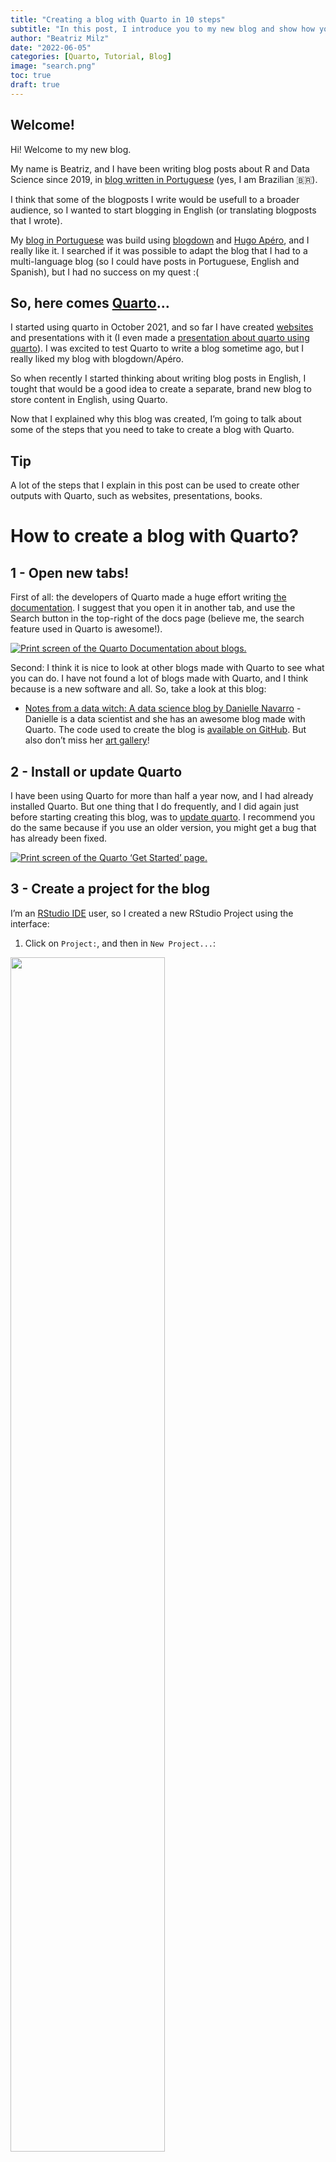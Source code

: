 ```yaml
---
title: "Creating a blog with Quarto in 10 steps"
subtitle: "In this post, I introduce you to my new blog and show how you can create a blog with Quarto"
author: "Beatriz Milz"
date: "2022-06-05"
categories: [Quarto, Tutorial, Blog]
image: "search.png"
toc: true
draft: true
---
```



## Welcome!

Hi!
Welcome to my new blog.

My name is Beatriz, and I have been writing blog posts about R and Data Science since 2019, in [blog written in Portuguese](https://beatrizmilz.com/blog/) (yes, I am Brazilian 🇧🇷).

I think that some of the blogposts I write would be usefull to a broader audience, so I wanted to start blogging in English (or translating blogposts that I wrote).

My [blog in Portuguese](https://beatrizmilz.com/blog/) was build using [blogdown](https://pkgs.rstudio.com/blogdown/) and [Hugo Apéro](https://github.com/hugo-apero/), and I really like it.
I searched if it was possible to adapt the blog that I had to a multi-language blog (so I could have posts in Portuguese, English and Spanish), but I had no success on my quest :(

## So, here comes [Quarto](https://quarto.org/)...

I started using quarto in October 2021, and so far I have created [websites](https://beatrizmilz.github.io/2022-curso-de-verao-ime-usp-relatorios/programacao-do-curso.html) and presentations with it (I even made a [presentation about quarto using quarto](https://beatrizmilz.github.io/2022-SER-quarto/)).
I was excited to test Quarto to write a blog sometime ago, but I really liked my blog with blogdown/Apéro.

So when recently I started thinking about writing blog posts in English, I tought that would be a good idea to create a separate, brand new blog to store content in English, using Quarto.

Now that I explained why this blog was created, I'm going to talk about some of the steps that you need to take to create a blog with Quarto.


:::{.callout-tip}
## Tip

A lot of the steps that I explain in this post can be used to create other outputs with Quarto, such as websites, presentations, books. 
:::

# How to create a blog with Quarto?

## 1 - Open new tabs!

First of all: the developers of Quarto made a huge effort writing [the documentation](https://quarto.org/docs/websites/website-blog.html).
I suggest that you open it in another tab, and use the Search button in the top-right of the docs page (believe me, the search feature used in Quarto is awesome!).

[![Print screen of the Quarto Documentation about blogs.](img/search.png){fig-align="center"}](https://quarto.org/docs/websites/website-blog.html)



Second: I think it is nice to look at other blogs made with Quarto to see what you can do.
I have not found a lot of blogs made with Quarto, and I think because is a new software and all.
So, take a look at this blog:

-   [Notes from a data witch: A data science blog by Danielle Navarro](https://blog.djnavarro.net/) - Danielle is a data scientist and she has an awesome blog made with Quarto. The code used to create the blog is [available on GitHub](https://github.com/djnavarro/quarto-blog). But also don't miss her [art gallery](https://art.djnavarro.net/)!

## 2 - Install or update Quarto

I have been using Quarto for more than half a year now, and I had already installed Quarto.
But one thing that I do frequently, and I did again just before starting creating this blog, was to [update quarto](https://quarto.org/docs/get-started/).
I recommend you do the same because if you use an older version, you might get a bug that has already been fixed.

[![Print screen of the Quarto 'Get Started' page.](img/install-quarto.png){fig-align="center"}](https://quarto.org/docs/get-started/)

## 3 - Create a project for the blog

I'm an [RStudio IDE](https://www.rstudio.com/products/rstudio/download/#download) user, so I created a new RStudio Project using the interface:

1. Click on `Project:`, and then in `New Project...`:

![](img/new_project/01-new-project.png){fig-align="center" width="70%"}

2. Choose  `New Directory`:

![](img/new_project/02-new-directory.png){fig-align="center" width="70%"}

3. Choose  `Quarto blog`:

![](img/new_project/03-new-quarto-blog.png){fig-align="center" width="70%"}

4. Choose  the directory name (the name of the folder where your blog will be stored) and where in your computed you want to save it. Then click `Create Project`:

![](img/new_project/04-name-and-path.png){fig-align="center" width="70%"}

5. Voilá! The structure of your blog is ready :) Check the `Files` panel and explore the files stored there.

![](img/new_project/05-project-created.png){fig-align="center" width="70%"}

## 4 - Preview your blog

You can preview how your blog is going to look like if you open an `.qmd` file and click the **Render** button. The preview of your blog will show on the Viewer Pane in the RStudio IDE. 

![](img/render.png){fig-align="center" width="100%"}

But you can also  click in the **Show in new window** button (circled in red in the image above) to preview it in your browser:

![](img/preview.png){fig-align="center" width="100%"}

Nice! Your blog exists in your computer now. But we still need to put it online, so other people can read your posts. In the next two sections I'll show you how to do that!


## 5 - Create a GitHub repository

Using Git and GitHub will help you to put your blog online (and also have a online copy of the code in case anything happens with the version in your computer). 

You need the package [usethis](https://usethis.r-lib.org/) for this part:

```r
#| eval: false
#| include: true
install.packages("usethis")
```


:::{.callout-warning collapse="true"}
### What is Git? GitHub? (Click to expand!)

If you have not used Git and GitHub with RStudio IDE before, I recommend you to take some time to prepare your environment and configuring everything before contine reading this post.

**You can read detailed information about how to do this in the book [Happy Git with R](https://happygitwithr.com/).**

Here is a usefull check-list you can use:

- [ ] [Install Git on your computer](https://git-scm.com/downloads)

- [ ] [Create a free account on GitHub](https://github.com/)

- [ ] Install package [usethis](https://usethis.r-lib.org/): `install.packages("usethis")`

- [ ] Introduce yourself to Git:

```r
#| eval: false
#| include: true
usethis::use_git_config(
  # your name
  user.name = "Captain Marvel",
  # your email used in your GitHub account
  user.email = "awesomecaptain@gmail.com")
```

- [ ] Create a GitHub PAT Token with `usethis::create_github_token()` (is like a password)

- [ ] Store your token with `gitcreds::gitcreds_set()`

- [ ] Restart your R Session (usually `CTRL + SHIFT + F10` will do the work)

- [ ] Use `usethis::git_sitrep()` to check if your name, email and PAT are configured. The most important thing to look for is: `Personal access token for 'https://github.com': '<discovered>'`. 

If it is all configured, you are ready to continue reading this post. 🚀

:::



If you already configure Git and GitHub with RStudio IDE, you can use these two functions from the [usethis](https://usethis.r-lib.org/) package, in the project that you created:

1. `use_git()` to start the version contron of your project (the function will ask you if you want to commit your changes and restart RStudio, you can accept it): 

```r
#| eval: false
#| include: true
usethis::use_git()
# ✔ Setting active project to '/Users/Desktop/name-of-your-blog/'
# ✔ Initialising Git repo
# ✔ Adding '.Rproj.user', '.Rhistory', '.Rdata', '.httr-oauth', '.DS_Store' to '.gitignore'
# There are 8 uncommitted files:
# * '_quarto.yml'
# * '.gitignore'
# * 'about.qmd'
# * 'example-quarto-blog.Rproj'
# * 'index.qmd'
# * 'posts/'
# * 'profile.jpg'
# * 'styles.css'


# Is it ok to commit them?
# 
# 1: Not now
# 2: Yup
# 3: Negative
# 
# Selection: 2


# ✔ Adding files
# ✔ Making a commit with message 'Initial commit'
# • A restart of RStudio is required to activate the Git pane
# Restart now?
# 
# 1: No way
# 2: Definitely
# 3: No
# 
# Selection: 2
```

2. `use_github()` to create a GitHub repository to store your code, and a new window will open with your repository:

```r
#| eval: false
#| include: true
usethis::use_github()
# ℹ Defaulting to 'https' Git protocol
# ✔ Setting active project to '/Users/beatrizmilz/Desktop/name-of-your-blog'
# ✔ Creating GitHub repository 'beatrizmilz/name-of-your-blog'
# ✔ Setting remote 'origin' to 'https://github.com/beatrizmilz/name-of-your-blog.git'
# ✔ Pushing 'main' branch to GitHub and setting 'origin/main' as upstream branch
# ✔ Opening URL 'https://github.com/beatrizmilz/name-of-your-blog'
```

![](img/new-repo.png){fig-align="center" width="100%"}

This is the repository used in this example: <https://github.com/beatrizmilz/name-of-your-blog>

## 6 - Deploy with Netlify

Next, we will create a URL so anyone can see the blog online. This is step is called **deploy**, and we will use a service called [Netlify](https://www.netlify.com/).

1. First, Sign up or Log in on [Netlify](https://www.netlify.com/). I recommend you doing that with your GitHub account.


2. Then, you can click in **Add new site** and **Import an existing project**:

![](img/netlify/add-new-site.png){fig-align="center" width="100%"}

3. Next, you need to connect to a Git provider. In this case, click in the link to GitHub. It may ask you to authenticate with GitHub if you have not done this already.

![](img/netlify/connect-to-git.png){fig-align="center" width="100%"}

4. Then, in **Pick a repository from GitHub**, choose the repository that you created for your blog:

![](img/netlify/pick-repo.png){fig-align="center" width="100%"}

5. This step is really important, so don't hurry up and take your time to do it with care!
In **Import an existing project from a Git repository**, you **only** have to change one thing: the **Base directory** field. You need to write the name of the directory used to store the HTML files of your blog. By default, it is `_site`. 
This is because when you generate your blog, by default Quarto saves all the HTML files generated for your site in the directory called `_site`. Everything else will be filled out by Netlify, so don't change anything else. Check if everything looks like the image below and then click **Deploy site**:

![](img/netlify/site-settings.png){fig-align="center" width="70%"}

6. When you first deploy a website on Netlify, it will have a funny URL. In this case  was *peppy-cat-2e067c.netlify.app*. So we need to change it to a better URL, that is easier for people type and remember your blog's address. To change your site URL, click on **Site settings**:


![](img/netlify/first-deploy.png){fig-align="center" width="100%"}

Then click on **Change site name**:


![](img/netlify/site-details.png){fig-align="center" width="100%"}

And choose the name used for the URL of your blog, writing it on the field **Site name**. Below this field, you can see how the URL of your blog is going to look like! After choosing it, click on **Save**. If you need, you can change it after.


![](img/netlify/change-site-name.png){fig-align="center" width="100%"}

Now the blog that I am creating as an example is available in this link: <https://your-awesome-blog-with-quarto.netlify.app/>

## 7 - Change the colors of your blog

You can change the colors, fonts and more of the style of your blog by changing the **theme** in the file `_quarto.yml`. You can change to other themes available, and you can check what are the options on the [Quarto documentation](https://quarto.org/docs/output-formats/html-themes.html#overview). 

Open the `_quarto.yml` file and change the theme to another option that you liked from the documentation. In this example, let's change the theme to `minty`: 

```yml
#| eval: false
#| include: true
format:
  html:
    theme: minty
    css: styles.css
```

![](img/theme.png){fig-align="center" width="100%"}

If you know CSS and would like to change the theme yourself, you can edit the `styles.css` file.



:::{.callout-warning  collapse="true"}
### How can I update my blog with the changes I made?  (Click to expand!)

If this is your first time using Git and GitHub in RStudio IDE, I'll show you the steps to update your blog!

First, you need to find the Git Pane in RStudio IDE. If it is not showing, I recommend you restarting RStudio and opening your project again.

Then, in your Git pane, the list of files changed will appear. Check the boxes of the files that you want to update, and click in **Commit**:

![](img/git-pane/stage.png){fig-align="center" width="100%"}
Next, you need to write a message that, in few words, explains what was changed. Write this message in the **Commit message** field, and the click on **Commit**:

![](img/git-pane/write-commit-message.png){fig-align="center" width="100%"}

Finally, close the Git window, and then click on **Push** (it is the green up-arrow button, on the Git pane).

![](img/git-pane/status.png){fig-align="center" width="100%"}

After all the changes are send to GitHub, the Git panel looks like it is empty (it means that there is no new changes):

![](img/git-pane/no-changes.png){fig-align="center" width="100%"}

Now, wait a minute and then check your blog online!

:::



## 8 - Setting up Comments

It is nice to add a comments section on our blog posts, so people can write messages for us.

The [quarto documentation](https://quarto.org/docs/output-formats/html-basics.html#commenting) explains how can we add comments with three diferent options: [Hypothes.is](https://web.hypothes.is/), [Utterances](https://utteranc.es/) and [Giscus](https://giscus.app/). You can use whatever suits you best.

I chose to use [Giscus](https://giscus.app/) and here I'll tell you how to set it up!

1. Your repository needs to be public on GitHub. The default it is to be public, it will only be private if you changed it (you can change it back on your repository settings on GitHub).

2. Install the [Giscus App](https://github.com/apps/giscus). Go to [this website](https://github.com/apps/giscus) and click the **Install button**:


![](img/giscus-install.png){fig-align="center" width="100%"}


Then, Giscus will ask you in which repositories you would like to give permission to Giscus. You can choose what you prefer. I prefer to give access only to the repository that I'm going to need this service, so I choose **Only select repository** and pick the repository of the blog.


![](img/giscus-repo.png){fig-align="center" width="60%"}

3. You have to enable the **Discussions** in your repository. First, go to your repository, and click **Settings**:

![](img/github-repo.png){fig-align="center" width="100%"}

Then, scroll down to the **Features** sections, and check the box of the **Discussions**.

![](img/enable-discussions.png){fig-align="center" width="60%"}

4. Open the `_quarto.yml` file and add this code. Remember to update the information of your repo: in this example is `beatrizmilz/name-of-your-blog` because `beatrizmilz` is my GitHub account, and `name-of-your-blog` is the repository of this example blog.

```yml
#| eval: false
#| include: true
comments:
  giscus:
    repo: YOURGITHUBACCOUNT/YOURREPO
```

Remember to commit all the changes before checking the online version! If you missed that, go back to  the end of [section 7](#change-the-colors-of-your-blog) and read the collapsed tip.

Now we have a comments section on the blog! People need to log in with GitHub in order to write a comment or give a reaction:


![](img/giscus-deployed.png){fig-align="center" width="50%"}

:::{.callout-tip}
## Tip

When we activate the comments, as default they appear in almost everypage! You can hide the comments in specific pages by adding `comments: false` in the YAML headers of `*.qmd` files that you want to hide them. 
:::





## 9 - Add content in your blog

So, your blog is live! Now you can make some changes and add your content in it. Here is a list of things that you might like to do!

- `_quarto.yml`: In this file, you can do a lot of things, such as: changing the name that will appear in the blog, add links to your twitter and GitHub account, change the navigation bar options, and so on. You can check how I configured this in [this file](https://github.com/beatrizmilz/blog-en/blob/main/_quarto.yml).

- Write blog posts! Your blogposts are stored in the `posts` directory. Each post has to have a folder, and inside this folder you need a `index.qmd` file. But follow along the template that is already there and you will be good to go. Also, I recommend you checking the awesome options described on the [Quarto documentation](https://quarto.org/docs/output-formats/html-basics.html), such as Tabsets, 




## 10 -  Tweet about it!

...

# Thanks!

- Alisson Hill

- Quarto devteam and documentation
